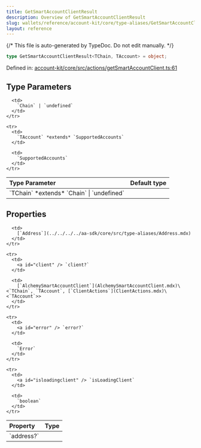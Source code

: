```yaml
---
title: GetSmartAccountClientResult
description: Overview of GetSmartAccountClientResult
slug: wallets/reference/account-kit/core/type-aliases/GetSmartAccountClientResult
layout: reference
---
```


{/* This file is auto-generated by TypeDoc. Do not edit manually. */}

```ts
type GetSmartAccountClientResult<TChain, TAccount> = object;
```

Defined in: [account-kit/core/src/actions/getSmartAccountClient.ts:61](https://github.com/alchemyplatform/aa-sdk/blob/0cc60e9f694c242d91befdaa2f26cdec3ee389c5/account-kit/core/src/actions/getSmartAccountClient.ts#L61)

## Type Parameters

<table>
  <thead>
    <tr>
      <th align="left">Type Parameter</th>
      <th align="left">Default type</th>
    </tr>
  </thead>

  <tbody>
    <tr>
      <td>
        `TChain` *extends* `Chain` | `undefined`
      </td>

      <td>
        `Chain` | `undefined`
      </td>
    </tr>

    <tr>
      <td>
        `TAccount` *extends* `SupportedAccounts`
      </td>

      <td>
        `SupportedAccounts`
      </td>
    </tr>

  </tbody>
</table>

## Properties

<table>
  <thead>
    <tr>
      <th align="left">Property</th>
      <th align="left">Type</th>
    </tr>
  </thead>

  <tbody>
    <tr>
      <td>
        <a id="address" /> `address?`
      </td>

      <td>
        [`Address`](../../../../aa-sdk/core/src/type-aliases/Address.mdx)
      </td>
    </tr>

    <tr>
      <td>
        <a id="client" /> `client?`
      </td>

      <td>
        [`AlchemySmartAccountClient`](AlchemySmartAccountClient.mdx)\<`TChain`, `TAccount`, [`ClientActions`](ClientActions.mdx)\<`TAccount`>>
      </td>
    </tr>

    <tr>
      <td>
        <a id="error" /> `error?`
      </td>

      <td>
        `Error`
      </td>
    </tr>

    <tr>
      <td>
        <a id="isloadingclient" /> `isLoadingClient`
      </td>

      <td>
        `boolean`
      </td>
    </tr>

  </tbody>
</table>

